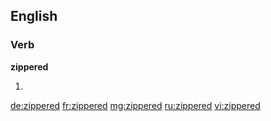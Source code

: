 ==English==

===Verb===
'''zippered'''
# {{en-past of|zipper}}

[[de:zippered]]
[[fr:zippered]]
[[mg:zippered]]
[[ru:zippered]]
[[vi:zippered]]